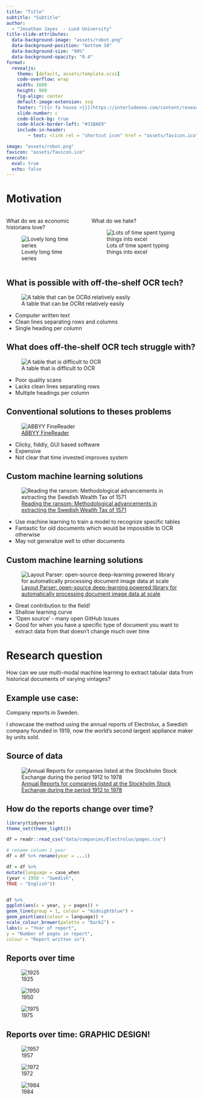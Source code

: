 ```yaml
---
title: "Title"
subtitle: "Subtitle"
author: 
  - "Jonathan Jayes  - Lund University"
title-slide-attributes:
  data-background-image: "assets/robot.png"
  data-background-position: "bottom 10"
  data-background-size: "90%"
  data-background-opacity: "0.4"
format: 
  revealjs:
    theme: [default, assets/template.scss]
    code-overflow: wrap
    width: 1600
    height: 900
    fig-align: center
    default-image-extension: svg
    footer: "[{{< fa house >}}](https://interludeone.com/content/research.html)"
    slide-number: c
    code-block-bg: true
    code-block-border-left: "#31BAE9"
    include-in-header: 
        - text: <link rel = "shortcut icon" href = "assets/favicon.ico" />

image: "assets/robot.png"
favicon: "assets/favicon.ico"
execute: 
  eval: true
  echo: false
---
```


# Motivation{#sec-motivation}

::: {.columns}
::: {.column}
What do we as economic historians love?

![Lovely long time series](assets/gdp-per-capita-maddison.png)

:::
::: {.column}
What do we hate?

![Lots of time spent typing things into excel](assets/wikihow.jpeg)

:::
:::

## What is possible with off-the-shelf OCR tech?

![A table that can be OCRd relatively easily](assets/ocr_good.png)

- Computer written text
- Clean lines separating rows and columns
- Single heading per column

## What does off-the-shelf OCR tech struggle with?

![A table that is difficult to OCR](assets/ocr_hard.jpg)

- Poor quality scans
- Lacks clean lines separating rows
- Multiple headings per column

## Conventional solutions to theses problems

![[ABBYY FineReader](https://bendingwater-blog.library.claremont.edu/2021/04/21/a-look-inside-the-data-ocr-process-and-challenging-tables/)](assets/orc_hard_solution.jpg)

- Clicky, fiddly, GUI based software
- Expensive
- Not clear that time invested improves system

## Custom machine learning solutions

![[Reading the ransom: Methodological advancements in extracting the Swedish Wealth Tax of 1571]()](assets/reading_ransom.jpg)

- Use machine learning to train a model to recognize specific tables
- Fantastic for old documents which would be impossible to OCR otherwise
- May not generalize well to other documents

## Custom machine learning solutions

![[Layout Parser: open-source deep-learning powered library for automatically processing document image data at scale](https://dell-research-harvard.github.io/resources/layout-parser)](assets/layout_parser.png)

- Great contribution to the field!
- Shallow learning curve
- 'Open source' - many open GitHub issues
- Good for when you have a specific type of document you want to extract data from that doesn't change much over time

# Research question{#sec-researchquestion background-color="midnightblue"}

How can we use multi-modal machine learning to extract tabular data from historical documents of varying vintages?

## Example use case:

Company reports in Sweden.

I showcase the method using the annual reports of Electrolux, a Swedish company founded in 1919, now the world's second largest appliance maker by units sold.

## Source of data

![[Annual Reports for companies listed at the Stockholm Stock Exchange during the period 1912 to 1978](https://www.hhs.se/en/houseoffinance/data-center/historical-archives/annual-reports-archive/)](assets/source_material.png)

## How do the reports change over time?

```r
library(tidyverse)
theme_set(theme_light())

df = readr::read_csv("data/companies/Electrolux/pages.csv")

# rename column 1 year
df = df %>% rename(year = ...1)

df = df %>% 
mutate(language = case_when
(year < 1950 ~ "Swedish",
TRUE ~ "English"))


df %>% 
ggplot(aes(x = year, y = pages)) +
geom_line(group = 1, colour = "midnightblue") +
geom_point(aes(colour = language)) +
scale_colour_brewer(palette = "Dark2") +
labs(x = "Year of report",
y = "Number of pages in report",
colour = "Report written in")
```





## Reports over time

::: {layout-ncol=3}

![1925](data/companies/Electrolux/1925/single_pages/Electrolux_1925_page_2.jpeg)

![1950](data/companies/Electrolux/1950/single_pages/Electrolux_1950_page_5.jpeg)

![1975](data/companies/Electrolux/1975/single_pages/Electrolux_1975_page_11.jpeg)

:::


## Reports over time: GRAPHIC DESIGN!

::: {layout-ncol=3}

![1957](data/companies/Electrolux/1957/single_pages/Electrolux_1957_page_1.jpeg)

![1972](data/companies/Electrolux/1972/single_pages/Electrolux_1972_page_1.jpeg)

![1984](data/companies/Electrolux/1984/single_pages/Electrolux_1984_page_1.jpeg)

:::

